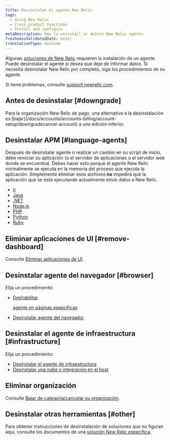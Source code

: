 ```yaml
---
title: Desinstalar el agente New Relic
tags:
  - Using New Relic
  - Cross-product functions
  - Install and configure
metaDescription: How to uninstall or delete New Relic agents.
freshnessValidatedDate: never
translationType: machine
---
```


Algunas [soluciones de New Relic](https://newrelic.com/instant-observability/) requieren la instalación de un agente. Puede desinstalar el agente si desea que deje de informar datos. Si necesita desinstalar New Relic por completo, siga los procedimientos de su agente.

Si tiene problemas, consulte [support.newrelic.com](https://support.newrelic.com).

## Antes de desinstalar [#downgrade]

<Callout variant="important">
  Para la organización New Relic de pago, una alternativa a la desinstalación es [bajar](/docs/accounts/accounts-billing/account-setup/downgradecancel-account) a una edición inferior.
</Callout>

## Desinstalar APM [#language-agents]

Después de desinstalar <InlinePopover type="apm"/>agente o realizar un cambio en su script de inicio, debe reiniciar su aplicación (o el servidor de aplicaciones o el servidor web donde se encuentra). Debes hacer esto porque el agente New Relic normalmente se ejecuta en la memoria del proceso que ejecuta la aplicación. Simplemente eliminar esos archivos **no** impedirá que la aplicación que se está ejecutando actualmente envíe datos a New Relic.

* [Ir](/docs/agents/go-agent/installation-configuration/uninstall-go-agent)
* [Java](/docs/agents/java-agent/installation/uninstall-java-agent)
* [.NET](/docs/agents/net-agent/installation-configuration/uninstall-net-agent)
* [Node.js](/docs/agents/nodejs-agent/installation-configuration/uninstall-nodejs-agent)
* [PHP](/docs/agents/php-agent/advanced-installation/uninstalling-php-agent)
* [Python](/docs/agents/python-agent/installation-configuration/uninstall-python-agent)
* [Ruby](/docs/agents/ruby-agent/installation-configuration/uninstall-ruby-agent)

## Eliminar aplicaciones de UI [#remove-dashboard]

Consulte [Eliminar aplicaciones de UI](/docs/apm/new-relic-apm/maintenance/remove-applications-new-relic).

## Desinstalar agente del navegador [#browser]

Elija un procedimiento:

* [Deshabilitar ](/docs/browser/new-relic-browser/installation/disable-browser-monitoring-specific-pages)

  <InlinePopover type="browser">[](/docs/browser/new-relic-browser/installation/disable-browser-monitoring-specific-pages)</InlinePopover>

  [agente en páginas específicas](/docs/browser/new-relic-browser/installation/disable-browser-monitoring-specific-pages)

* [Desinstalar agente del navegador](/docs/browser/new-relic-browser/installation/delete-apps-new-relic-browser)

## Desinstalar el agente de infraestructura [#infrastructure]

Elija un procedimiento:

* [Desinstalar el agente de infraestructura](/docs/infrastructure/new-relic-infrastructure/installation/uninstall-infrastructure-agent)
* [Desinstalar una nube o integración en el host](/docs/infrastructure/install-infrastructure-agent/update-or-uninstall/uninstall-infrastructure-integrations)

## Eliminar organización

Consulte [Bajar de categoría/cancelar su organización](/docs/accounts/accounts/account-maintenance/cancel-or-delete-your-new-relic-account).

## Desinstalar otras herramientas [#other]

Para obtener instrucciones de desinstalación de soluciones que no figuran aquí, consulte los documentos de una [solución New Relic específica](https://newrelic.com/instant-observability/).